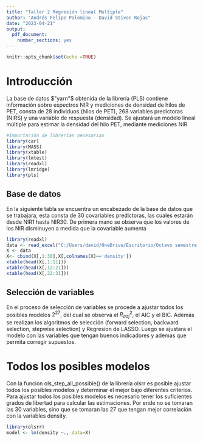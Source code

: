 ```yaml
---
title: "Taller 2 Regresión lineal Multiple"
author: "Andrés Felipe Palomino - David Stiven Rojas"
date: "2023-04-21"
output: 
  pdf_document: 
    number_sections: yes
---
```


```r
knitr::opts_chunk$set(echo =TRUE)
```

# Introducción
La base de datos $"yarn"$ obtenida de la librería (PLS) contiene información sobre espectros NIR y mediciones de densidad de hilos de PET, consta de 28 individuos (hilos de PET), 268 variables predictoras (NIRS) y una variable de respuesta (densidad). Se ajustará un modelo lineal múltiple para estimar la densidad del hilo PET, mediante mediciones NIR


```r
#Importación de librerías necesarias
library(car)
library(MASS)
library(xtable)
library(lmtest)
library(readxl)
library(lmridge)
library(pls)

```



## Base de datos

En la siguiente tabla se encuentra un encabezado de la base de datos que se trabajara, esta consta de 30 covariables predictoras, las cuales estarán desde NIR1 hasta NIR30. De primera mano se observa que los valores de los NIR disminuyen a medida que la covariable aumenta


```r
library(readxl)
data <- read_excel("C:/Users/david/OneDrive/Escritorio/Octavo semestre github/OctavoSemestre/Estadística Aplicada II/Base de datos/data.xlsx")
X <- data
X<- cbind(X[,1:30],X[,colnames(X)=='density'])
xtable(head(X[,1:11]))
xtable(head(X[,12:21]))
xtable(head(X[,22:31]))


```

## Selección de variables

En el proceso de selección de variables se procede a ajustar todos los posibles modelos $2^{27}$, del cual se observa el $R^2_{adj}$, el AIC y el BIC. Además se realizan los algoritmos de selección (forward selection, backward selection, stepwise selection) y Regresion de LASSO. Luego se ajustara el modelo con las variables que tengan buenos indicadores y ademas que permita corregir supuestos.

# Todos los posibles modelos

Con la funcion ols_step_all_possible() de la librería olsrr es posible ajustar todos los posibles modelos y determinar el mejor bajo diferentes criterios. Para ajustar todos los posibles modelos es necesario tener los suficientes grados de libertad para calcular las estimaciones. Por ende no se tomaran las 30 variables, sino que se tomaran las 27 que tengan mejor correlación con la variables density. 



```r
library(olsrr)
model <- lm(density ~., data=X)





```



